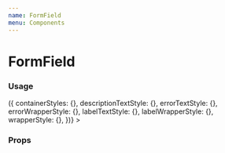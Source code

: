 ```yaml
---
name: FormField
menu: Components
---
```



# FormField

### Usage

<Playground>
  <FormField
    labelPosition="top"
    label="Email"
    description="Description for the field"
    error="Error message"
    getStyles={(props, theme) => ({
      containerStyles: {},
      descriptionTextStyle: {},
      errorTextStyle: {},
      errorWrapperStyle: {},
      labelTextStyle: {},
      labelWrapperStyle: {},
      wrapperStyle: {},
    })}
  >
    <TextInput />
  </FormField>
</Playground>

### Props

<Props of={FormField} />
